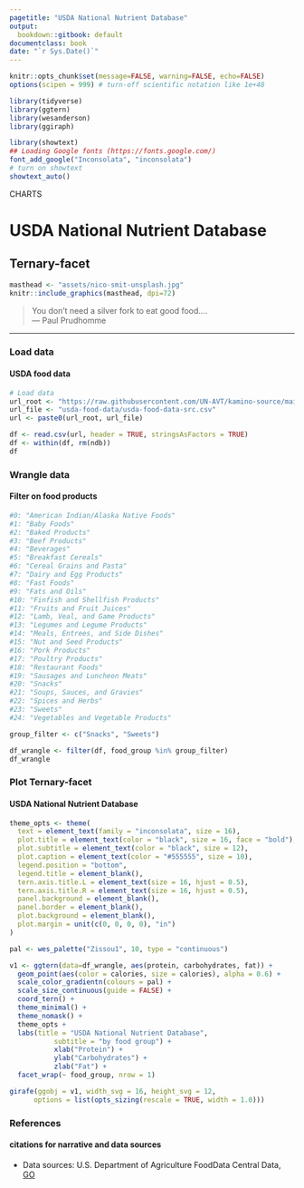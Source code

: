 ```yaml
---
pagetitle: "USDA National Nutrient Database"
output:
  bookdown::gitbook: default
documentclass: book
date: "`r Sys.Date()`"
---
```


```r

knitr::opts_chunk$set(message=FALSE, warning=FALSE, echo=FALSE)
options(scipen = 999) # turn-off scientific notation like 1e+48

library(tidyverse)
library(ggtern)
library(wesanderson)
library(ggiraph)

library(showtext)
## Loading Google fonts (https://fonts.google.com/)
font_add_google("Inconsolata", "inconsolata")
# turn on showtext
showtext_auto()

```

<div class="activity">
CHARTS
</div>

# USDA National Nutrient Database
## Ternary-facet


```r

masthead <- "assets/nico-smit-unsplash.jpg"
knitr::include_graphics(masthead, dpi=72)

```


> You don't need a silver fork to eat good food....\
--- Paul Prudhomme\

***

### Load data
#### USDA food data

```r

# Load data
url_root <- "https://raw.githubusercontent.com/UN-AVT/kamino-source/main/sources/0-shared/data/"
url_file <- "usda-food-data/usda-food-data-src.csv"
url <- paste0(url_root, url_file)

df <- read.csv(url, header = TRUE, stringsAsFactors = TRUE)
df <- within(df, rm(ndb))
df


```

### Wrangle data
#### Filter on food products

```r

#0: "American Indian/Alaska Native Foods"
#1: "Baby Foods"
#2: "Baked Products"
#3: "Beef Products"
#4: "Beverages"
#5: "Breakfast Cereals"
#6: "Cereal Grains and Pasta"
#7: "Dairy and Egg Products"
#8: "Fast Foods"
#9: "Fats and Oils"
#10: "Finfish and Shellfish Products"
#11: "Fruits and Fruit Juices"
#12: "Lamb, Veal, and Game Products"
#13: "Legumes and Legume Products"
#14: "Meals, Entrees, and Side Dishes"
#15: "Nut and Seed Products"
#16: "Pork Products"
#17: "Poultry Products"
#18: "Restaurant Foods"
#19: "Sausages and Luncheon Meats"
#20: "Snacks"
#21: "Soups, Sauces, and Gravies"
#22: "Spices and Herbs"
#23: "Sweets"
#24: "Vegetables and Vegetable Products"

group_filter <- c("Snacks", "Sweets")

df_wrangle <- filter(df, food_group %in% group_filter)
df_wrangle

```

### Plot Ternary-facet
#### USDA National Nutrient Database

```r

theme_opts <- theme(
  text = element_text(family = "inconsolata", size = 16), 
  plot.title = element_text(color = "black", size = 16, face = "bold"),
  plot.subtitle = element_text(color = "black", size = 12),
  plot.caption = element_text(color = "#555555", size = 10),
  legend.position = "bottom",
  legend.title = element_blank(),
  tern.axis.title.L = element_text(size = 16, hjust = 0.5),
  tern.axis.title.R = element_text(size = 16, hjust = 0.5),
  panel.background = element_blank(),
  panel.border = element_blank(),
  plot.background = element_blank(),
  plot.margin = unit(c(0, 0, 0, 0), "in")
)

pal <- wes_palette("Zissou1", 10, type = "continuous")

v1 <- ggtern(data=df_wrangle, aes(protein, carbohydrates, fat)) + 
  geom_point(aes(color = calories, size = calories), alpha = 0.6) + 
  scale_color_gradientn(colours = pal) + 
  scale_size_continuous(guide = FALSE) +
  coord_tern() +
  theme_minimal() +
  theme_nomask() +
  theme_opts +
  labs(title = "USDA National Nutrient Database", 
           subtitle = "by food group") +
           xlab("Protein") + 
           ylab("Carbohydrates") +
           zlab("Fat") +
  facet_wrap(~ food_group, nrow = 1)

girafe(ggobj = v1, width_svg = 16, height_svg = 12,
      options = list(opts_sizing(rescale = TRUE, width = 1.0)))

```



### References
#### citations for narrative and data sources

* Data sources: U.S. Department of Agriculture FoodData Central Data, [GO](https://github.com/UN-AVT/kamino-sourcehttps://fdc.nal.usda.gov/download-datasets.html){target="_blank"}
